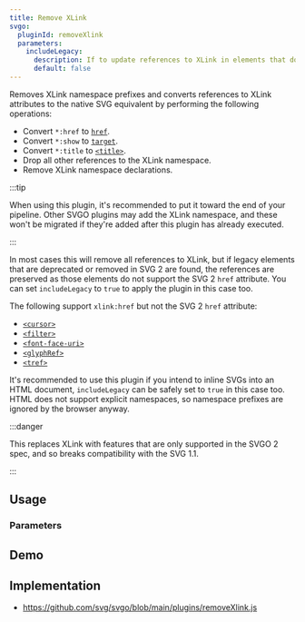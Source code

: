 ```yaml
---
title: Remove XLink
svgo:
  pluginId: removeXlink
  parameters:
    includeLegacy:
      description: If to update references to XLink in elements that don't support the SVG 2 href attribute, like <code>&lt;filter&gt;</code> and <code>&lt;tref&gt;</code>.
      default: false
---
```


Removes XLink namespace prefixes and converts references to XLink attributes to the native SVG equivalent by performing the following operations:

* Convert `*:href` to [`href`](https://developer.mozilla.org/docs/Web/SVG/Attribute/href).
* Convert `*:show` to [`target`](https://developer.mozilla.org/docs/Web/SVG/Attribute/target).
* Convert `*:title` to [`<title>`](https://developer.mozilla.org/docs/Web/SVG/Element/title).
* Drop all other references to the XLink namespace.
* Remove XLink namespace declarations.

:::tip

When using this plugin, it's recommended to put it toward the end of your pipeline. Other SVGO plugins may add the XLink namespace, and these won't be migrated if they're added after this plugin has already executed.

:::

In most cases this will remove all references to XLink, but if legacy elements that are deprecated or removed in SVG 2 are found, the references are preserved as those elements do not support the SVG 2 `href` attribute. You can set `includeLegacy` to `true` to apply the plugin in this case too.

The following support `xlink:href` but not the SVG 2 `href` attribute:

* [`<cursor>`](https://developer.mozilla.org/docs/Web/SVG/Element/cursor)
* [`<filter>`](https://developer.mozilla.org/docs/Web/SVG/Element/filter)
* [`<font-face-uri>`](https://developer.mozilla.org/docs/Web/SVG/Element/font-face-uri)
* [`<glyphRef>`](https://developer.mozilla.org/docs/Web/SVG/Element/glyphRef)
* [`<tref>`](https://developer.mozilla.org/docs/Web/SVG/Element/tref)

It's recommended to use this plugin if you intend to inline SVGs into an HTML document, `includeLegacy` can be safely set to `true` in this case too. HTML does not support explicit namespaces, so namespace prefixes are ignored by the browser anyway.

:::danger

This replaces XLink with features that are only supported in the SVGO 2 spec, and so breaks compatibility with the SVG 1.1.

:::

## Usage

<PluginUsage/>

### Parameters

<PluginParams/>

## Demo

<PluginDemo/>

## Implementation

* https://github.com/svg/svgo/blob/main/plugins/removeXlink.js
